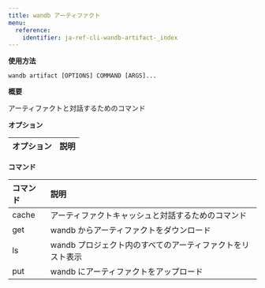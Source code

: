 ```yaml
---
title: wandb アーティファクト
menu:
  reference:
    identifier: ja-ref-cli-wandb-artifact-_index
---
```


**使用方法**

`wandb artifact [OPTIONS] COMMAND [ARGS]...`

**概要**

アーティファクトと対話するためのコマンド

**オプション**

| **オプション** | **説明** |
| :--- | :--- |

**コマンド**

| **コマンド** | **説明** |
| :--- | :--- |
| cache | アーティファクトキャッシュと対話するためのコマンド |
| get | wandb からアーティファクトをダウンロード |
| ls | wandb プロジェクト内のすべてのアーティファクトをリスト表示 |
| put | wandb にアーティファクトをアップロード |

<Card
  title="wandb アーティファクト cache"
  href="/ja/ref/cli/wandb-artifact/wandb-artifact-cache/"
  arrow
/>

<Card
  title="wandb アーティファクト get"
  href="/ja/ref/cli/wandb-artifact/wandb-artifact-get/"
  arrow
/>

<Card
  title="wandb アーティファクト ls"
  href="/ja/ref/cli/wandb-artifact/wandb-artifact-ls/"
  arrow
/>

<Card
  title="wandb アーティファクト put"
  href="/ja/ref/cli/wandb-artifact/wandb-artifact-put/"
  arrow
/>
